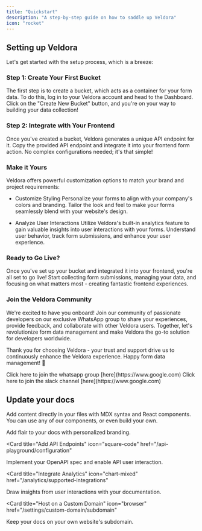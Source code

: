 ```yaml
---
title: "Quickstart"
description: "A step-by-step guide on how to saddle up Veldora"
icon: "rocket"
---
```


## Setting up Veldora

Let's get started with the setup process, which is a breeze:

### Step 1: Create Your First Bucket

The first step is to create a bucket, which acts as a container for your form data. To do this, log in to your Veldora account and head to the Dashboard. Click on the "Create New Bucket" button, and you're on your way to building your data collection!

### Step 2: Integrate with Your Frontend

Once you've created a bucket, Veldora generates a unique API endpoint for it. Copy the provided API endpoint and integrate it into your frontend form action. No complex configurations needed; it's that simple!

### Make it Yours

Veldora offers powerful customization options to match your brand and project requirements:

- Customize Styling
  Personalize your forms to align with your company's colors and branding. Tailor the look and feel to make your forms seamlessly blend with your website's design.

- Analyze User Interactions
  Utilize Veldora's built-in analytics feature to gain valuable insights into user interactions with your forms. Understand user behavior, track form submissions, and enhance your user experience.

### Ready to Go Live?

Once you've set up your bucket and integrated it into your frontend, you're all set to go live! Start collecting form submissions, managing your data, and focusing on what matters most - creating fantastic frontend experiences.

### Join the Veldora Community

We're excited to have you onboard! Join our community of passionate developers on our exclusive WhatsApp group to share your experiences, provide feedback, and collaborate with other Veldora users. Together, let's revolutionize form data management and make Veldora the go-to solution for developers worldwide.

Thank you for choosing Veldora - your trust and support drive us to continuously enhance the Veldora experience. Happy form data management! 🚀

<AccordionGroup>
  <Accordion icon="whatsapp" title="Veldora Beta Testers">
    Click here to join the whatsapp group [here](https://www.google.com)
  </Accordion>
  <Accordion icon="slack" title="Veldora Slack">
    Click here to join the slack channel [here](https://www.google.com)
  </Accordion>
</AccordionGroup>

## Update your docs

Add content directly in your files with MDX syntax and React components. You can use any of our components, or even build your own.

<CardGroup>

<Card title="Style Your Docs" icon="paintbrush" href="/settings/global">
  Add flair to your docs with personalized branding.
</Card>

<Card
  title="Add API Endpoints"
  icon="square-code"
  href="/api-playground/configuration"
>
  Implement your OpenAPI spec and enable API user interaction.
</Card>

<Card
  title="Integrate Analytics"
  icon="chart-mixed"
  href="/analytics/supported-integrations"
>
  Draw insights from user interactions with your documentation.
</Card>

<Card
  title="Host on a Custom Domain"
  icon="browser"
  href="/settings/custom-domain/subdomain"
>
  Keep your docs on your own website's subdomain.
</Card>

</CardGroup>
